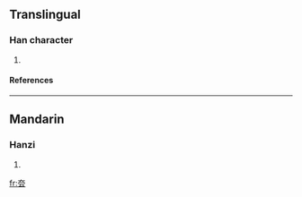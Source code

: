 ==Translingual==
===Han character===
{{Han char|rn=37|rad=大|as=04|sn=7|four=|canj=大一一戈 (KMMI)}}
# {{defn|Han|sort=大04}}
====References====
{{Han ref|kx=0250.080|dkj=05863|dj=0509.160|hdz=10529.060|uh=593D|ud=22845}}
----
==Mandarin==
===Hanzi===
{{cmn-hanzi|pin=[[yùn]] (yun4)|wg=yün<sup>4</sup>}}
# {{defn|Mandarin}}

[[fr:夽]]
